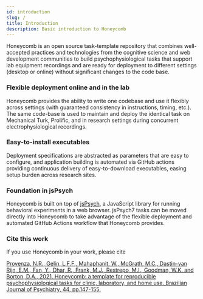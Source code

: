 ---
id: introduction
slug: /
title: Introduction
description: Basic introduction to Honeycomb
---

Honeycomb is an open source task-template repository that combines well-accepted practices and technologies from the cognitive science and web development communities to build psychophysiological tasks that support lab equipment recordings and are ready for deployment to different settings (desktop or online) without significant changes to the code base.

### Flexible deployment online and in the lab

Honeycomb provides the ability to write one codebase and use it flexibly across settings (with guaranteed consistency in instructions, timing, etc.). The same code-base is used to maintain and deploy the identical task on Mechanical Turk, Prolific, and in research settings during concurrent electrophysiological recordings.

### Easy-to-install executables

Deployment specifications are abstracted as parameters that are easy to configure, and application building is automated via GitHub actions providing continuous delivery of easy-to-download executables, easing setup burden across research sites.

### Foundation in jsPsych

Honeycomb is built on top of [jsPsych](https://www.jspsych.org/), a JavaScript library for running behavioral experiments in a web browser. jsPsych7 tasks can be moved directly into Honeycomb to take advantage of the flexible deployment and automated GitHub Actions workflow that Honeycomb provides.

### Cite this work

If you use Honeycomb in your work, please cite

[Provenza, N.R., Gelin, L.F.F., Mahaphanit, W., McGrath, M.C., Dastin-van Rijn, E.M., Fan, Y., Dhar, R., Frank, M.J., Restrepo, M.I., Goodman, W.K. and Borton, D.A., 2021. Honeycomb: a template for reproducible psychophysiological tasks for clinic, laboratory, and home use. Brazilian Journal of Psychiatry, 44, pp.147-155.](https://doi.org/10.1590/1516-4446-2020-1675)
